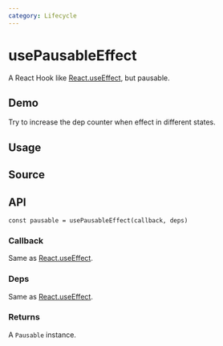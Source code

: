 ```yaml
---
category: Lifecycle
---
```


# usePausableEffect


<HooksType category={frontmatter.category} pausable lowLevel />

A React Hook like [React.useEffect](https://react.dev/reference/react/useEffect), but pausable.

## Demo

Try to increase the dep counter when effect in different states.


<App />

## Usage



## Source


<Source />

## API

```tsx
const pausable = usePausableEffect(callback, deps)
```

### Callback

Same as [React.useEffect](https://react.dev/reference/react/useEffect).

### Deps

Same as [React.useEffect](https://react.dev/reference/react/useEffect).

### Returns


<Tip type="pausable" />

A `Pausable` instance.
